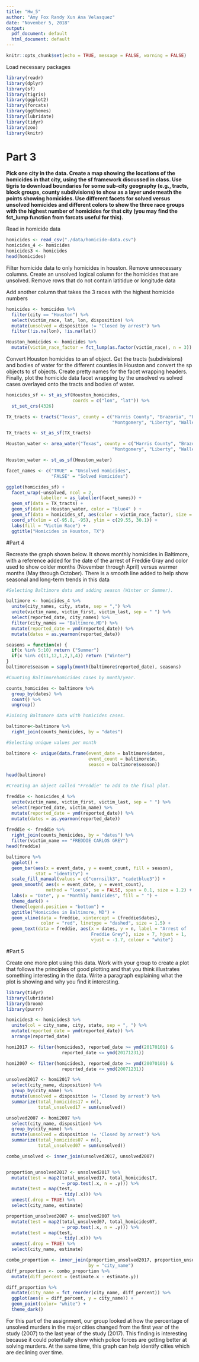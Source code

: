```yaml
---
title: "Hw_5"
author: "Amy Fox Randy Xun Ana Velasquez"
date: "November 5, 2018"
output:
  pdf_document: default
  html_document: default
---
```


```r
knitr::opts_chunk$set(echo = TRUE, message = FALSE, warning = FALSE)
```

Load necessary packages
```r
library(readr)
library(dplyr)
library(sf)
library(tigris)
library(ggplot2)
library(forcats)
library(ggthemes)
library(lubridate)
library(tidyr)
library(zoo)
library(knitr)
```

# Part 3

**Pick one city in the data. Create a map showing the locations of the homicides in that city, using the sf framework discussed in class. Use tigris to download boundaries for some sub-city geography (e.g., tracts, block groups, county subdivisions) to show as a layer underneath the points showing homicides. Use different facets for solved versus unsolved homicides and different colors to show the three race groups with the highest number of homicides for that city (you may find the fct_lump function from forcats useful for this).**

Read in homicide data
```r
homicides <- read_csv("./data/homicide-data.csv")
homicides_4 <- homicides
homicides3 <- homicides
head(homicides)

```

Filter homicide data to only homicides in houston. Remove unnecessary columns. Create an unsolved logical column for the homicides that are unsolved. Remove rows that do not contain latitidue or longitude data

Add another column that takes the 3 races with the highest homicide numbers
```r
homicides <- homicides %>%
  filter(city == "Houston") %>%
  select(victim_race, lat, lon, disposition) %>%
  mutate(unsolved = disposition != "Closed by arrest") %>%
  filter(!is.na(lon), !is.na(lat))

Houston_homicides <- homicides %>%  
  mutate(victim_race_factor = fct_lump(as.factor(victim_race), n = 3))
```

Convert Houston homicides to an sf object. Get the tracts (subdivisions)  and bodies of water for the different counties in Houston and convert the sp objects to sf objects. Create pretty names for the facet wrapping headers. Finally, plot the homicide data facet wrapping by the unsolved vs solved cases overlayed onto the tracts and bodies of water.  

```r

homicides_sf <- st_as_sf(Houston_homicides,
                         coords = c("lon", "lat")) %>%
  st_set_crs(4326)

TX_tracts <- tracts("Texas", county = c("Harris County", "Brazoria", "Fort Bend", 
                                        "Montgomery", "Liberty", "Waller"), cb = TRUE) 

TX_tracts <- st_as_sf(TX_tracts)

Houston_water <- area_water("Texas", county = c("Harris County", "Brazoria", "Fort Bend", 
                                        "Montgomery", "Liberty", "Waller"))

Houston_water <- st_as_sf(Houston_water)

facet_names <- c("TRUE" = "Unsolved Homicides",
                 "FALSE" = "Solved Homicides")

ggplot(homicides_sf) +
  facet_wrap(~unsolved, ncol = 2, 
             labeller = as_labeller(facet_names)) +
  geom_sf(data = TX_tracts) +
  geom_sf(data = Houston_water, color = "blue4" ) +
  geom_sf(data = homicides_sf, aes(color = victim_race_factor), size = .3) +
  coord_sf(xlim = c(-95.8, -95), ylim = c(29.55, 30.1)) +
  labs(fill = "Victim Race") +
  ggtitle("Homicides in Houston, TX")

```

#Part 4

Recreate the graph shown below. It shows monthly homicides in Baltimore, with a reference added for the date of the arrest of Freddie Gray and color used to show colder months (November through April) versus warmer months (May through October). There is a smooth line added to help show seasonal and long-term trends in this data

```r

#Selecting Baltimore data and adding season (Winter or Summer).

baltimore <- homicides_4 %>% 
  unite(city_names, city, state, sep = ",") %>% 
  unite(victim_name, victim_first, victim_last, sep = " ") %>% 
  select(reported_date, city_names) %>% 
  filter(city_names == "Baltimore,MD") %>% 
  mutate(reported_date = ymd(reported_date)) %>%
  mutate(dates = as.yearmon(reported_date))

seasons = function(x) {
  if(x %in% 5:10) return ("Summer")
  if(x %in% c(11,12,1,2,3,4)) return ("Winter")
}
baltimore$season = sapply(month(baltimore$reported_date), seasons)

#Counting Baltimorehomicides cases by month/year.

counts_homicides <- baltimore %>% 
  group_by(dates) %>% 
  count() %>% 
  ungroup()

#Joining Baltomore data with homicides cases.

baltimore<-baltimore %>% 
  right_join(counts_homicides, by = "dates") 

#Selecting unique values per month

baltimore <- unique(data.frame(event_date = baltimore$dates, 
                               event_count = baltimore$n, 
                               season = baltimore$season))

head(baltimore)

```

```r
#Creating an object called "Freddie" to add to the final plot.

freddie <- homicides_4 %>% 
  unite(victim_name, victim_first, victim_last, sep = " ") %>% 
  select(reported_date, victim_name) %>% 
  mutate(reported_date = ymd(reported_date)) %>%
  mutate(dates = as.yearmon(reported_date))  
 
freddie <- freddie %>% 
  right_join(counts_homicides, by = "dates") %>% 
  filter(victim_name == "FREDDIE CARLOS GREY")
head(freddie)

```
```r

baltimore %>% 
  ggplot() +
  geom_bar(aes(x = event_date, y = event_count, fill = season), 
           stat = "identity") +
  scale_fill_manual(values = c("cornsilk3", "cadetblue3")) +
  geom_smooth( aes(x = event_date, y = event_count),
               method = "loess", se = FALSE, span = 0.1, size = 1.2) +
  labs(x = "Date", y = "Monthly homicides", fill = " ") +
  theme_dark() +
  theme(legend.position = "bottom") +
  ggtitle("Homicides in Baltimore, MD") +
  geom_vline(data = freddie, xintercept = (freddie$dates), 
             color = "red", linetype = "dashed", size = 1.5) +
  geom_text(data = freddie, aes(x = dates, y = n, label = "Arrest of 
                                Freddie Grey"), size = 7, hjust = 1, 
                                vjust = -1.7, colour = "white")


```

#Part 5

Create one more plot using this data. Work with your group to create a plot that follows the principles of good plotting and that you think illustrates something interesting in the data. Write a paragraph explaining what the plot is showing and why you find it interesting.

```r
library(tidyr)
library(lubridate)
library(broom)
library(purrr)

homicides3 <- homicides3 %>% 
  unite(col = city_name, city, state, sep = ", ") %>% 
  mutate(reported_date = ymd(reported_date)) %>% 
  arrange(reported_date)

homi2017 <- filter(homicides3, reported_date >= ymd(20170101) & 
                     reported_date <= ymd(20171231))

homi2007 <- filter(homicides3, reported_date >= ymd(20070101) & 
                     reported_date <= ymd(20071231))

unsolved2017 <- homi2017 %>% 
  select(city_name, disposition) %>% 
  group_by(city_name) %>% 
  mutate(unsolved = disposition != 'Closed by arrest') %>% 
  summarize(total_homicides17 = n(),
            total_unsolved17 = sum(unsolved))

unsolved2007 <- homi2007 %>% 
  select(city_name, disposition) %>% 
  group_by(city_name) %>% 
  mutate(unsolved = disposition != 'Closed by arrest') %>% 
  summarize(total_homicides07 = n(),
            total_unsolved07 = sum(unsolved))

combo_unsolved <- inner_join(unsolved2017, unsolved2007)


proportion_unsolved2017 <- unsolved2017 %>% 
  mutate(test = map2(total_unsolved17, total_homicides17,
                     ~ prop.test(.x, n = .y))) %>% 
  mutate(test = map(test,
                    ~ tidy(.x))) %>% 
  unnest(.drop = TRUE) %>% 
  select(city_name, estimate)

proportion_unsolved2007 <- unsolved2007 %>% 
  mutate(test = map2(total_unsolved07, total_homicides07,
                     ~ prop.test(.x, n = .y))) %>% 
  mutate(test = map(test,
                    ~ tidy(.x))) %>% 
  unnest(.drop = TRUE) %>% 
  select(city_name, estimate)

combo_proportion <- inner_join(proportion_unsolved2017, proportion_unsolved2007,
                               by = "city_name")
diff_proportion <- combo_proportion %>% 
  mutate(diff_percent = (estimate.x - estimate.y))   
```

```r
diff_proportion %>% 
  mutate(city_name = fct_reorder(city_name, diff_percent)) %>% 
  ggplot(aes(x = diff_percent, y = city_name)) +
  geom_point(color= "white") +
  theme_dark() 
```
For this part of the assignment, our group looked at how the percentage of unsolved murders in the major cities changed from the first year of the study (2007) to the last year of the study (2017). This finding is interesting because it could potentially show which police forces are getting better at solving murders. At the same time, this graph can help identify cities which are declining over time.
